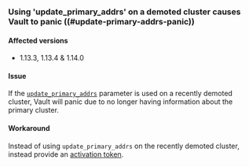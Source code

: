 ### Using 'update_primary_addrs' on a demoted cluster causes Vault to panic ((#update-primary-addrs-panic))

#### Affected versions

- 1.13.3, 1.13.4 & 1.14.0

#### Issue

If the [`update_primary_addrs`](/vault/api-docs/system/replication/replication-performance#update_primary_addrs)
parameter is used on a recently demoted cluster, Vault will panic due to no longer 
having information about the primary cluster.

#### Workaround

Instead of using `update_primary_addrs` on the recently demoted cluster, instead provide an 
[activation token](/vault/api-docs/system/replication/replication-performance#token-1).